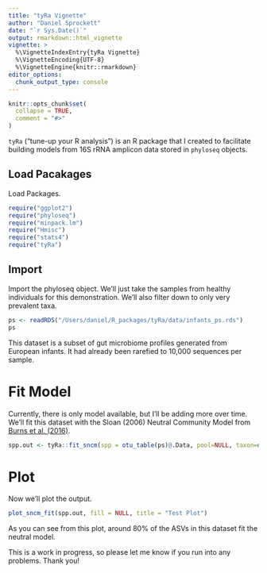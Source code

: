 ```yaml
---
title: "tyRa Vignette"
author: "Daniel Sprockett"
date: "`r Sys.Date()`"
output: rmarkdown::html_vignette
vignette: >
  %\VignetteIndexEntry{tyRa Vignette}
  %\VignetteEncoding{UTF-8}
  %\VignetteEngine{knitr::rmarkdown}
editor_options: 
  chunk_output_type: console
---
```


```r
knitr::opts_chunk$set(
  collapse = TRUE,
  comment = "#>"
)
```

`tyRa` ("tune-up your R analysis") is an R package that I created to facilitate building models from 16S rRNA amplicon data stored in `phyloseq` objects. 

## Load Pacakages

Load Packages.

```r

require("ggplot2")
require("phyloseq")
require("minpack.lm")
require("Hmisc")
require("stats4")
require("tyRa")

```

## Import

Import the phyloseq object. We'll just take the samples from healthy individuals  for this demonstration. We'll also filter down to only very prevalent taxa. 

```r

ps <- readRDS("/Users/daniel/R_packages/tyRa/data/infants_ps.rds")
ps

```

This dataset is a subset of gut microbiome profiles generated from European infants. It had already been rarefied to 10,000 sequences per sample. 

# Fit Model

Currently, there is only model available, but I'll be adding more over time. We'll fit this dataset with the Sloan (2006) Neutral Community Model from [Burns et al. (2016)](https://www.nature.com/articles/ismej2015142).

```r

spp.out <- tyRa::fit_sncm(spp = otu_table(ps)@.Data, pool=NULL, taxon=data.frame(tax_table(ps)))

```

# Plot

Now we'll plot the output.

```r

plot_sncm_fit(spp.out, fill = NULL, title = "Test Plot")

```

As you can see from this plot, around 80% of the ASVs in this dataset fit the neutral model. 

This is a work in progress, so please let me know if you run into any problems. Thank you!
